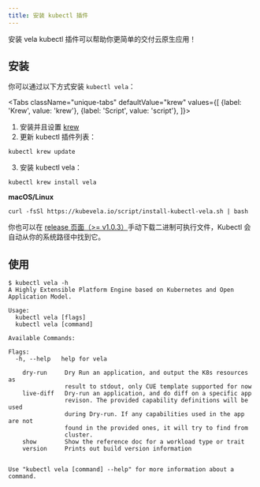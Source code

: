```yaml
---
title: 安装 kubectl 插件
---
```



安装 vela kubectl 插件可以帮助你更简单的交付云原生应用！

## 安装

你可以通过以下方式安装 `kubectl vela`：

<Tabs
    className="unique-tabs"
    defaultValue="krew"
    values={[
        {label: 'Krew', value: 'krew'},
        {label: 'Script', value: 'script'},
    ]}>
<TabItem value="krew">

1. 安装并且设置 [krew](https://krew.sigs.k8s.io/docs/user-guide/setup/install/)
2. 更新 kubectl 插件列表：
  ```shell
  kubectl krew update
  ```
3. 安装 kubectl vela：
  ```shell script
  kubectl krew install vela
  ```

</TabItem>
<TabItem value="script">

**macOS/Linux**
```shell script
curl -fsSl https://kubevela.io/script/install-kubectl-vela.sh | bash
```

你也可以在 [release 页面（>= v1.0.3）](https://github.com/oam-dev/kubevela/releases)手动下载二进制可执行文件，Kubectl 会自动从你的系统路径中找到它。
</TabItem>
</Tabs>


## 使用

```shell
$ kubectl vela -h
A Highly Extensible Platform Engine based on Kubernetes and Open Application Model.

Usage:
  kubectl vela [flags]
  kubectl vela [command]

Available Commands:

Flags:
  -h, --help   help for vela

    dry-run  	Dry Run an application, and output the K8s resources as
             	result to stdout, only CUE template supported for now
    live-diff	Dry-run an application, and do diff on a specific app
             	revison. The provided capability definitions will be used
             	during Dry-run. If any capabilities used in the app are not
             	found in the provided ones, it will try to find from
             	cluster.
    show     	Show the reference doc for a workload type or trait
    version  	Prints out build version information


Use "kubectl vela [command] --help" for more information about a command.
```